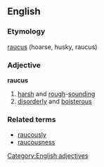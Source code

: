 ==English==
===Etymology===
{{L.}} [[raucus]] (hoarse, husky, raucus)
===Adjective===
[[Category:English adjectives]]
'''raucus'''
#[[harsh]] and [[rough]]-[[sounding]]
#[[disorderly]] and [[boisterous]]
===Related terms===
*[[raucously]]
*[[raucousness]]